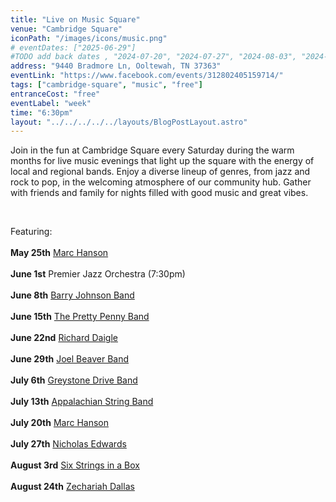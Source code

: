 ```yaml
---
title: "Live on Music Square"
venue: "Cambridge Square"
iconPath: "/images/icons/music.png"
# eventDates: ["2025-06-29"]
#TODO add back dates , "2024-07-20", "2024-07-27", "2024-08-03", "2024-08-24"
address: "9440 Bradmore Ln, Ooltewah, TN 37363"
eventLink: "https://www.facebook.com/events/312802405159714/"
tags: ["cambridge-square", "music", "free"]
entranceCost: "free"
eventLabel: "week"
time: "6:30pm"
layout: "../../../../../layouts/BlogPostLayout.astro"
---
```


Join in the fun at Cambridge Square every Saturday during the warm months for live music evenings that light up the square with the energy of local and regional bands. Enjoy a diverse lineup of genres, from jazz and rock to pop, in the welcoming atmosphere of our community hub. Gather with friends and family for nights filled with good music and great vibes.

<br />

Featuring:
<br />
<br />
<b className="2024-05-25">May 25th</b> <a href="https://www.facebook.com/MarcHansonMusic/">Marc Hanson</a>
<br />
<br />
<b className="2024-06-01">June 1st</b> Premier Jazz Orchestra (7:30pm)
<br />
<br />
<b className="2024-06-08">June 8th</b> <a href="https://www.barryjohnsonmusic.com/">Barry Johnson Band</a>
<br />
<br />
<b className="2024-06-15">June 15th</b> <a href="https://www.facebook.com/theprettypennyband/">The Pretty Penny Band</a>
<br />
<br />
<b className="2024-06-22">June 22nd</b> <a href="https://richarddaigle.com/">Richard Daigle</a>
<br />
<br />
<b className="2024-06-29">June 29th</b> <a href="https://www.joelbeaver.com/">Joel Beaver Band</a>
<br />
<br />
<b className="2024-07-06">July 6th</b> <a href="https://www.facebook.com/TheGreystoneDriveBand/">Greystone Drive Band</a>
<br />
<br />
<b className="2024-07-13">July 13th</b> <a href="https://www.facebook.com/AppStringBand/">Appalachian String Band</a>
<br />
<br />
<b className="2024-07-20">July 20th</b> <a href="https://www.facebook.com/MarcHansonMusic/">Marc Hanson</a>
<br />
<br />
<b className="2024-07-27">July 27th</b> <a href="https://www.facebook.com/therealnickedwardsbgt/">Nicholas Edwards</a>
<br />
<br />
<b className="2024-08-03">August 3rd</b> <a href="https://www.facebook.com/p/Six-Strings-A-Box-100063469031414/">Six Strings in a Box</a>
<br />
<br />
<b className="2024-08-24">August 24th</b> <a href="https://www.zechdallas.com/">Zechariah Dallas</a>

<script is:inline>
  let pathSplit = window.location.pathname.split("/");
  let elId = pathSplit[pathSplit.length - 2];
  let els = document.getElementsByClassName(elId);

  Array.from(els).forEach((el) => el.classList.add("highlighted-date"));
</script>
